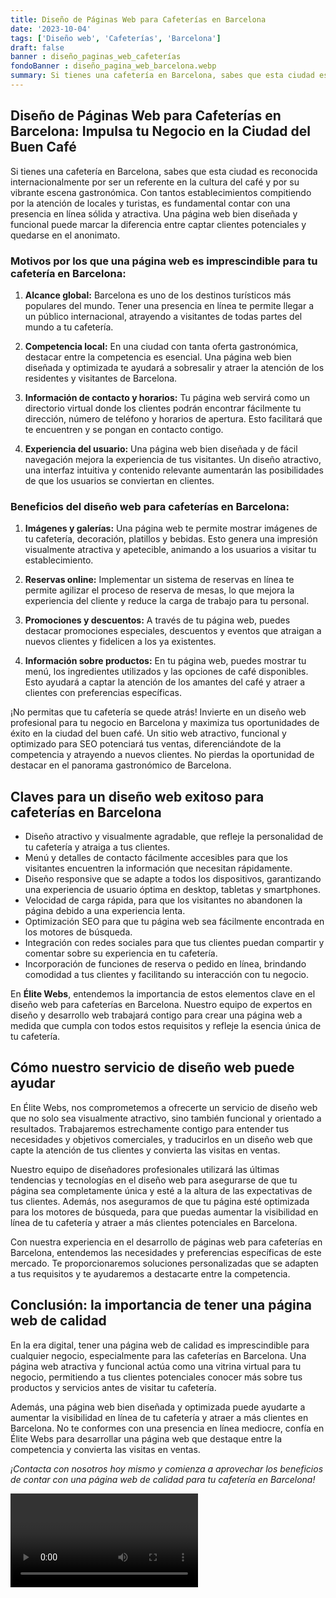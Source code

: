 ```yaml
---
title: Diseño de Páginas Web para Cafeterías en Barcelona
date: '2023-10-04'
tags: ['Diseño web', 'Cafeterías', 'Barcelona']
draft: false
banner : diseño_paginas_web_cafeterías
fondoBanner : diseño_pagina_web_barcelona.webp
summary: Si tienes una cafetería en Barcelona, sabes que esta ciudad es reconocida internacionalmente por ser un referente en la cultura del café y por su vibrante escena gastronómica. Con tantos establecimientos compitiendo por la atención de locales y turistas, es fundamental contar con una presencia en línea sólida y atractiva. Una página web bien diseñada y funcional puede marcar la diferencia entre captar clientes potenciales y quedarse en el anonimato.
---
```


## **Diseño de Páginas Web para Cafeterías en Barcelona: Impulsa tu Negocio en la Ciudad del Buen Café**

Si tienes una cafetería en Barcelona, sabes que esta ciudad es reconocida internacionalmente por ser un referente en la cultura del café y por su vibrante escena gastronómica. Con tantos establecimientos compitiendo por la atención de locales y turistas, es fundamental contar con una presencia en línea sólida y atractiva. Una página web bien diseñada y funcional puede marcar la diferencia entre captar clientes potenciales y quedarse en el anonimato.

### **Motivos por los que una página web es imprescindible para tu cafetería en Barcelona:**

1. **Alcance global:** Barcelona es uno de los destinos turísticos más populares del mundo. Tener una presencia en línea te permite llegar a un público internacional, atrayendo a visitantes de todas partes del mundo a tu cafetería.

2. **Competencia local:** En una ciudad con tanta oferta gastronómica, destacar entre la competencia es esencial. Una página web bien diseñada y optimizada te ayudará a sobresalir y atraer la atención de los residentes y visitantes de Barcelona.

3. **Información de contacto y horarios:** Tu página web servirá como un directorio virtual donde los clientes podrán encontrar fácilmente tu dirección, número de teléfono y horarios de apertura. Esto facilitará que te encuentren y se pongan en contacto contigo.

4. **Experiencia del usuario:** Una página web bien diseñada y de fácil navegación mejora la experiencia de tus visitantes. Un diseño atractivo, una interfaz intuitiva y contenido relevante aumentarán las posibilidades de que los usuarios se conviertan en clientes.

### **Beneficios del diseño web para cafeterías en Barcelona:**

1. **Imágenes y galerías:** Una página web te permite mostrar imágenes de tu cafetería, decoración, platillos y bebidas. Esto genera una impresión visualmente atractiva y apetecible, animando a los usuarios a visitar tu establecimiento.

2. **Reservas online:** Implementar un sistema de reservas en línea te permite agilizar el proceso de reserva de mesas, lo que mejora la experiencia del cliente y reduce la carga de trabajo para tu personal.

3. **Promociones y descuentos:** A través de tu página web, puedes destacar promociones especiales, descuentos y eventos que atraigan a nuevos clientes y fidelicen a los ya existentes.

4. **Información sobre productos:** En tu página web, puedes mostrar tu menú, los ingredientes utilizados y las opciones de café disponibles. Esto ayudará a captar la atención de los amantes del café y atraer a clientes con preferencias específicas.

¡No permitas que tu cafetería se quede atrás! Invierte en un diseño web profesional para tu negocio en Barcelona y maximiza tus oportunidades de éxito en la ciudad del buen café. Un sitio web atractivo, funcional y optimizado para SEO potenciará tus ventas, diferenciándote de la competencia y atrayendo a nuevos clientes. No pierdas la oportunidad de destacar en el panorama gastronómico de Barcelona.

<GifSeo />

<Cta />

## Claves para un diseño web exitoso para cafeterías en Barcelona

- Diseño atractivo y visualmente agradable, que refleje la personalidad de tu cafetería y atraiga a tus clientes.
- Menú y detalles de contacto fácilmente accesibles para que los visitantes encuentren la información que necesitan rápidamente.
- Diseño responsive que se adapte a todos los dispositivos, garantizando una experiencia de usuario óptima en desktop, tabletas y smartphones.
- Velocidad de carga rápida, para que los visitantes no abandonen la página debido a una experiencia lenta.
- Optimización SEO para que tu página web sea fácilmente encontrada en los motores de búsqueda.
- Integración con redes sociales para que tus clientes puedan compartir y comentar sobre su experiencia en tu cafetería.
- Incorporación de funciones de reserva o pedido en línea, brindando comodidad a tus clientes y facilitando su interacción con tu negocio.

En **Élite Webs**, entendemos la importancia de estos elementos clave en el diseño web para cafeterías en Barcelona. Nuestro equipo de expertos en diseño y desarrollo web trabajará contigo para crear una página web a medida que cumpla con todos estos requisitos y refleje la esencia única de tu cafetería.

## Cómo nuestro servicio de diseño web puede ayudar

En Élite Webs, nos comprometemos a ofrecerte un servicio de diseño web que no solo sea visualmente atractivo, sino también funcional y orientado a resultados. Trabajaremos estrechamente contigo para entender tus necesidades y objetivos comerciales, y traducirlos en un diseño web que capte la atención de tus clientes y convierta las visitas en ventas.

Nuestro equipo de diseñadores profesionales utilizará las últimas tendencias y tecnologías en el diseño web para asegurarse de que tu página sea completamente única y esté a la altura de las expectativas de tus clientes. Además, nos aseguramos de que tu página esté optimizada para los motores de búsqueda, para que puedas aumentar la visibilidad en línea de tu cafetería y atraer a más clientes potenciales en Barcelona.

Con nuestra experiencia en el desarrollo de páginas web para cafeterías en Barcelona, entendemos las necesidades y preferencias específicas de este mercado. Te proporcionaremos soluciones personalizadas que se adapten a tus requisitos y te ayudaremos a destacarte entre la competencia.

## Conclusión: la importancia de tener una página web de calidad

En la era digital, tener una página web de calidad es imprescindible para cualquier negocio, especialmente para las cafeterías en Barcelona. Una página web atractiva y funcional actúa como una vitrina virtual para tu negocio, permitiendo a tus clientes potenciales conocer más sobre tus productos y servicios antes de visitar tu cafetería.

Además, una página web bien diseñada y optimizada puede ayudarte a aumentar la visibilidad en línea de tu cafetería y atraer a más clientes en Barcelona. No te conformes con una presencia en línea mediocre, confía en Élite Webs para desarrollar una página web que destaque entre la competencia y convierta las visitas en ventas.

*¡Contacta con nosotros hoy mismo y comienza a aprovechar los beneficios de contar con una página web de calidad para tu cafetería en Barcelona!*

<Video />

<CtaBot job='Cafeterías' city='Barcelona'/>

<Gmaps query='Barcelona+españa+maps' />